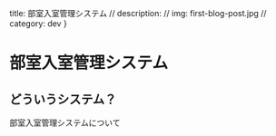 title: 部室入室管理システム
// description:
// img: first-blog-post.jpg
// category: dev
}

# 部室入室管理システム

## どういうシステム？

部室入室管理システムについて